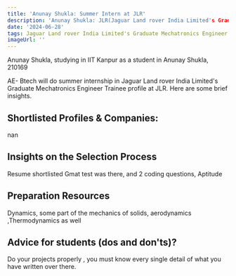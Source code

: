 ```yaml
---
title: 'Anunay Shukla: Summer Intern at JLR'
description: 'Anunay Shukla: JLR(Jaguar Land rover India Limited's Graduate Mechatronics Engineer Trainee)'
date: '2024-06-28'
tags: Jaguar Land rover India Limited's Graduate Mechatronics Engineer Trainee,JLR,Internship
imageUrl: ''
---
```


Anunay Shukla, studying in IIT Kanpur as a  student in Anunay Shukla, 210169

AE- Btech will do
 summer internship in Jaguar Land rover India Limited's Graduate Mechatronics Engineer Trainee profile at JLR. Here are some brief
 insights.

## Shortlisted Profiles & Companies:
nan

## Insights on the Selection Process
Resume shortlisted
 Gmat test was there, and 2 coding questions, Aptitude

##  Preparation Resources
Dynamics, some part of the mechanics of solids, aerodynamics ,Thermodynamics as well

## Advice for students (dos and don'ts)? 
Do your projects properly , you must know every single detail of what you have written over
 there.

